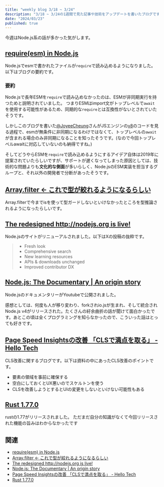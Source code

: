 ```yaml
---
title: "weekly blog 3/18 ~ 3/24"
description: "3/18 ~ 3/24の1週間で見た記事や技術をアップデートを書いたブログです"
date: "2024/03/23"
published: true
---
```


今週はNode.js系の話が多かった気がします。

## [require\(esm\) in Node.js](https://joyeecheung.github.io/blog/2024/03/18/require-esm-in-node-js/)
Node.jsでesmで書かれたファイルが`require`で読み込めるようになりました。
以下はブログの要約です。

### 要約

Node.jsで長年ESMを`require`で読み込めなかったのは、ESMが非同期実行を持つためと説明されていました。
つまりESMはimport文がトップレベルで`await`を使用する可能性があるため、同期的な`require`とは互換性がないとされていたそうです。

しかしこのブログを書いた[@JoyeeCheung](https://twitter.com/JoyeeCheung)さんがJSエンジンの[v8](https://v8.dev/)のコードを見る過程で、esmが無条件に非同期になるわけではなくて、トップレベルの`await`が含まれる場合のみ非同期になることを知ったそうです。(なので今回トップレベルawaitに対応していないのも納得ですね。)

そしてどうやらESMを`require`で読み込めるようにするアイデア自体は2019年に提案されていたらしいですが、サポートが遅くなってしまった原因としては、技術的な問題よりも**文化的な側面**が多いらしく、Node.jsのESM実装を担当するグループと、それ以外の開発者で分断があったそうです。

## [Array.filter ← これで型が絞れるようになるらしい](https://zenn.dev/pipipipipi/articles/d28389ffe985ec)

Array.filterで今までisを使って型ガードしないといけなかったところを型推論されるようになったらしいです。

## [The redesigned http://nodejs.org is live!](https://x.com/nodejs/status/1770134114915823684?s=20)

Node.jsのサイトがリニューアルされました。以下はXの投稿の抜粋です。

> - Fresh look 
> - Comprehensive search 
> - New learning resources 
> - APIs & downloads unchanged 
> - Improved contributor DX  

## [Node.js: The Documentary | An origin story](https://www.youtube.com/watch?v=LB8KwiiUGy0)

Node.jsのドキュメンタリーがYoutubeで公開されました。

感想としては、何度も人が移り変わり、forkされio.jsが生まれ、そして統合されNode.js v4がリリースされた。たくさんの紆余曲折の話が聞けて面白かったです。あとこの頃は全くプログラミングを知らなかったので、こういった話はとっても好きです。

## [Page Speed Insightsの改善 「CLSで満点を取る」 - Hello Tech](https://tech.hello.ai/entry/pagespeed2-cls)

CLS改善に関するブログです。以下は資料の中にあったCLS改善のポイントです。

- 要素の領域を事前に確保する
- 空白にしておくとUX悪いのでスケルトンを使う
- CLSを改善しようとするとUIの変更をしないといけない可能性もある

## [Rust 1.77.0](https://blog.rust-lang.org/2024/03/21/Rust-1.77.0.html)

rustの1.77がリリースされました。
ただまだ自分の知識がなくて今回リリースされた機能の旨みはわからなかったです

## 関連

- [require\(esm\) in Node.js](https://joyeecheung.github.io/blog/2024/03/18/require-esm-in-node-js/)
- [Array.filter ← これで型が絞れるようになるらしい](https://zenn.dev/pipipipipi/articles/d28389ffe985ec)
- [The redesigned http://nodejs.org is live!](https://x.com/nodejs/status/1770134114915823684?s=20)
- [Node.js: The Documentary | An origin story](https://www.youtube.com/watch?v=LB8KwiiUGy0)
- [Page Speed Insightsの改善 「CLSで満点を取る」 - Hello Tech](https://tech.hello.ai/entry/pagespeed2-cls)
- [Rust 1.77.0](https://blog.rust-lang.org/2024/03/21/Rust-1.77.0.html)
